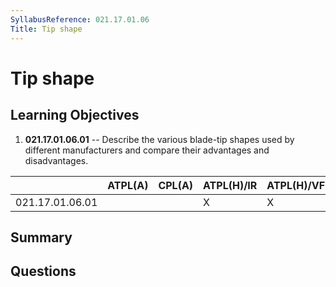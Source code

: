 ```yaml
---
SyllabusReference: 021.17.01.06
Title: Tip shape
---
```


# Tip shape

## Learning Objectives

1.  **021.17.01.06.01** -- Describe the various blade-tip shapes used by
    different manufacturers and compare their advantages and disadvantages.

|                 | ATPL(A) | CPL(A) | ATPL(H)/IR | ATPL(H)/VFR | CPL(H) | IR | CBIR(A) |
| --------------- | ------- | ------ | ---------- | ----------- | ------ | -- | ------- |
| 021.17.01.06.01 |         |        | X          | X           | X      |    |         |

## Summary

## Questions
